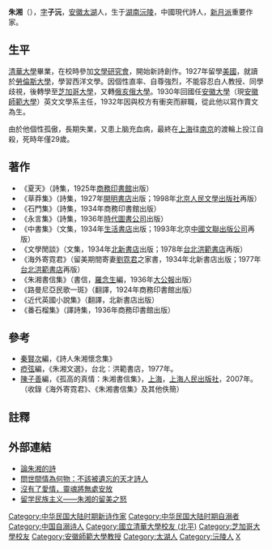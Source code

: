 '''朱湘'''（{{bd|1904年||1933年|12月5日|catIdx=Z朱}}），[[表字|字]]'''子沅'''，[[安徽|安徽]][[太湖县|太湖]]人，生于[[湖南|湖南]][[沅陵|沅陵]]，中國現代詩人，[[新月派|新月派]]重要作家。

==生平==
[[清華大學_(北京)|清華大學]]畢業，在校時參加[[文學研究會|文學研究會]]，開始新詩創作。1927年留學[[美國|美國]]，就讀於[[勞倫斯大學|勞倫斯大學]]，學習西洋文學。因個性直率、自尊強烈，不能容忍白人教授、同學歧視，後轉學至[[芝加哥大學|芝加哥大學]]，又轉[[俄亥俄大學|俄亥俄大學]]。1930年回國任[[安徽師範大學|安徽大學]]（現[[安徽師範大學|安徽師範大學]]）{{Notetag|原安徽大學為安徽師範大學前身，與現[[安徽大學|安徽大學]]為兩所不同院校。}}英文文學系主任，1932年因與校方有衝突而辭職，從此他以寫作賣文為生。

由於他個性孤傲，長期失業，又患上脑充血病，最終在[[上海|上海]]往[[南京|南京]]的渡輪上投江自殺，死時年僅29歲。

==著作==
*《夏天》（詩集，1925年[[商務印書館|商務印書館]]出版）
*《草莽集》（詩集，1927年[[開明書店|開明書店]]出版；1998年[[北京|北京]][[人民文學出版社|人民文學出版社]]再版）
*《石門集》（詩集，1934年商務印書館出版）
*《永言集》（詩集，1936年[[時代圖書公司|時代圖書公司]]出版）
*《中書集》（文集，1934年[[生活書店|生活書店]]出版；1993年北京[[中國文聯出版公司|中國文聯出版公司]]再版）
*《文學閒談》（文集，1934年[[北新書店|北新書店]]出版；1978年[[台北|台北]][[洪範書店|洪範書店]]再版）
*《海外寄霓君》（留美期間寄妻[[劉霓君|劉霓君]]之家書，1934年北新書店出版；1977年[[台北|台北]][[洪範書店|洪範書店]]再版）
*《朱湘書信集》（書信，[[羅念生|羅念生]]編，1936年[[大公報|大公報]]出版）
*《路曼尼亞民歌一斑》（翻譯，1924年商務印書館出版）
*《近代英國小說集》（翻譯，北新書店出版）
*《番石榴集》（譯詩集，1936年商務印書館出版）

==參考==
*[[秦賢次|秦賢次]]編，《詩人朱湘懷念集》
*[[瘂弦|瘂弦]]編，《朱湘文選》，台北：洪範書店，1977年。
*[[陳子善|陳子善]]編，《孤高的真情：朱湘書信集》，[[上海|上海]]，[[上海人民出版社|上海人民出版社]]，2007年。（收錄《海外寄霓君》、《朱湘書信集》及其他佚簡）

==註釋==
{{NoteFoot}}

==外部連結==
*[http://www.bwsk.net/xd/s/shuxuelin/wlj/017.htm 論朱湘的詩] {{Wayback|url=http://www.bwsk.net/xd/s/shuxuelin/wlj/017.htm |date=20171024202709 }}
*[http://big5.china.com.cn/book/txt/2007-08/27/content_8750168.htm 問世間情為何物：不該被遺忘的天才詩人] {{Wayback|url=http://big5.china.com.cn/book/txt/2007-08/27/content_8750168.htm |date=20190815161638 }}
*[https://web.archive.org/web/20071206024817/http://lit.eastday.com/renda/node5661/node6809/userobject1ai1425092.html 沒有了愛情，靈魂將無處安放]
*[http://reading.cersp.com/DeepRead/Histroy/200603/1152.html 留学民族主义——朱湘的留美之怒] {{Wayback|url=http://reading.cersp.com/DeepRead/Histroy/200603/1152.html |date=20150602021729 }}

{{中国近现代文学}}
{{DEFAULTSORT:Z}}
[[Category:中华民国大陆时期新诗作家|Category:中华民国大陆时期新诗作家]]
[[Category:中华民国大陆时期自溺者|Category:中华民国大陆时期自溺者]]
[[Category:中国自溺诗人|Category:中国自溺诗人]]
[[Category:國立清華大學校友_(北平)|Category:國立清華大學校友 (北平)]]
[[Category:芝加哥大學校友|Category:芝加哥大學校友]]
[[Category:安徽師範大學教授|Category:安徽師範大學教授]]
[[Category:太湖人|Category:太湖人]]
[[Category:沅陵人|Category:沅陵人]]
[[Category:朱姓|X]]